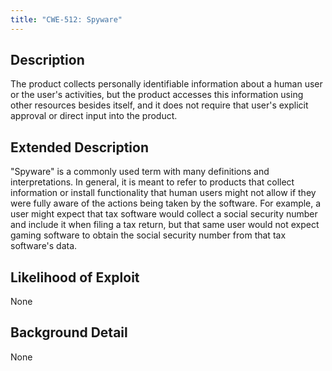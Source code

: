 ```yaml
---
title: "CWE-512: Spyware"
---
```


## Description
The product collects personally identifiable information about a human user or the user's activities, but the product accesses this information using other resources besides itself, and it does not require that user's explicit approval or direct input into the product.

## Extended Description
"Spyware" is a commonly used term with many definitions and interpretations. In general, it is meant to refer to products that collect information or install functionality that human users might not allow if they were fully aware of the actions being taken by the software. For example, a user might expect that tax software would collect a social security number and include it when filing a tax return, but that same user would not expect gaming software to obtain the social security number from that tax software's data.

## Likelihood of Exploit
None

## Background Detail
None
        